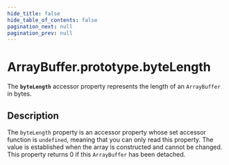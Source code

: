 ```yaml
---
hide_title: false
hide_table_of_contents: false
pagination_next: null
pagination_prev: null
---
```

# ArrayBuffer.prototype.byteLength

The **`byteLength`** accessor property represents the length of an `ArrayBuffer` in bytes.

## Description

The `byteLength` property is an accessor property whose set accessor function is `undefined`, meaning that you can only read this property. The value is established when the array is constructed and cannot be changed. This property returns 0 if this `ArrayBuffer` has been detached.
